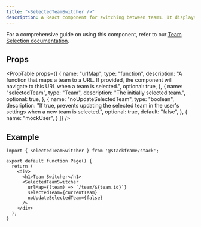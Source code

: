 ```yaml
---
title: "<SelectedTeamSwitcher />"
description: A React component for switching between teams. It displays a dropdown of teams and allows the user to select a team.
---
```


<TeamSwitcherDemo />

For a comprehensive guide on using this component, refer to our [Team Selection documentation](../concepts/team-selection.mdx).

## Props
 
<PropTable 
  props={[
    {
      name: "urlMap",
      type: "function",
      description: "A function that maps a team to a URL. If provided, the component will navigate to this URL when a team is selected.",
      optional: true,
    },
    {
      name: "selectedTeam",
      type: "Team",
      description: "The initially selected team.",
      optional: true,
    },
    {
      name: "noUpdateSelectedTeam",
      type: "boolean",
      description: "If true, prevents updating the selected team in the user's settings when a new team is selected.",
      optional: true,
      default: "false",
    },
    {
      name: "mockUser",
    }
  ]}
/>


## Example

```tsx
import { SelectedTeamSwitcher } from '@stackframe/stack';

export default function Page() {
  return (
    <div>
      <h1>Team Switcher</h1>
      <SelectedTeamSwitcher
        urlMap={(team) => `/team/${team.id}`}
        selectedTeam={currentTeam}
        noUpdateSelectedTeam={false}
      />
    </div>
  );
}
```
